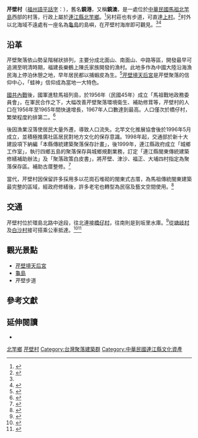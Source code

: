 {{Infobox ROC Village or Li
| Village/LiName = 芹壁
| Village/Li = 村
| ProvinceName = [[福建省_(中華民國)|福建省]]（已虛級化）
| City/CountyName = [[連江縣_(中華民國)|連江縣]]
| DivName = [[北竿鄉|北竿鄉]]
| Male = 100
| Neighbors = [[坂里村|坂里村]]、[[上村_(北竿鄉)|上村]]、 [[橋仔村|橋仔村]]
| Head = 陳世飛<ref name="infor">{{cite web |url= http://client.matsu.idv.tw/tour/beigan-gov/village.htm |title=村里簡介 |publisher= 北竿鄉公所全球資訊網 |access-date= 2014-12-22 | deadurl = no | archiveurl = https://web.archive.org/web/20190607161635/http://client.matsu.idv.tw/tour/beigan-gov/village.htm | archivedate = 2018-12-22 }}</ref>
| Address = 芹壁村37號<ref name="infor"/>
| Photo = File:芹壁聚落.jpg
| Caption = 芹壁聚落
}}
'''芹壁村'''（[[福州語|福州語]][[平話字|平話字]]：{{Ipa|Kṳ̀ng-biék-chŏng}}），舊名'''鏡港'''，又稱'''鏡澳'''，是一處位於[[中華民國|中華民國]][[馬祖列島|馬祖北竿島]]西部的村落，行政上屬於[[連江縣_(中華民國)|連江縣]][[北竿鄉|北竿鄉]]。<ref name="mediterranean">{{cite web | url = http://www.matsu-nsa.gov.tw/User/Attraction-Content.aspx?a=53&lang=1 | title = 芹壁聚落 | publisher = 馬祖國家風景區 | access-date = 2014-12-22 | deadurl = yes | archiveurl = https://web.archive.org/web/20190613000351/https://www.matsu-nsa.gov.tw/user/attraction-content.aspx?a=53&lang=1 | archivedate = 2019-06-13 }}</ref>另村莊也有步道，可直達[[上村_(北竿鄉)|上村]]。<ref name="matsu-nsa">{{cite web | url = http://www.matsu-nsa.gov.tw/Backpacker/Article.aspx?a=539 | title = 芹壁步道 | publisher = 馬祖國家風景區管理處 | access-date = 2014-12-22 | deadurl = yes | archiveurl = https://web.archive.org/web/20190617100652/http://theme.matsu-nsa.gov.tw/backpacker/article.aspx?a=539 | archivedate = 2019-06-17 }}</ref>村外以北海域不遠處有一座名為[[龜島_(連江縣)|龜島]]的島嶼，在芹壁村海岸即可觀見。<ref name="mediterranean"/><ref>{{cite web |url=https://matsumemory.tw/node/20678|title=南竿42據點（北海坑道） |publisher=馬祖記憶庫 |accessdate= |archive-date=2019-10-10 |archive-url=https://matsumemory.tw/node/20678|dead-url=no }}</ref>

==沿革==
芹壁聚落依山勢呈階梯狀排列，主要分成北面山、南面山、中路等區，開發最早可追溯至明清時期，福建長樂鶴上陳氏家族開發的漁村。此地多作為中國大陸沿海漁民海上停泊休憩之地，早年居民都以捕蝦皮為生。<ref>{{cite web |url=https://matsumemory.tw/node/21061|title=芹壁聚落的形成|publisher=馬祖記憶庫 |accessdate= |archive-date=2019-10-10 |archive-url=https://matsumemory.tw/node/21061|dead-url=no }}</ref>[[芹壁境天后宮|芹壁境天后宮]]是芹壁聚落的信仰中心，「蛙神」信仰成為當地一大特色。

[[国共内战|國共內戰]]後，國軍進駐馬祖列島，於1956年（民國45年）成立「馬祖戰地政務委員會」，在軍民合作之下，大幅改善芹壁聚落環境衛生、補助修茸等，芹壁村的人口在1956年至1965年間快速增長，1967年人口數達到最高。人口僅次於橋仔村，繁榮程度約排第二。<ref>{{cite web |url=https://matsumemory.tw/node/21056|title=1956-1970的芹壁聚落|publisher=馬祖記憶庫 |accessdate= |archive-date=2019-10-10 |archive-url=https://matsumemory.tw/node/21056|dead-url=no }}</ref>

後因漁業沒落使居民大量外遷，導致人口流失。北竿文化推展協會後於1996年5月成立，並積極推廣社區居民對地方文化的保存意識。1998年起，交通部於新十大建設項下納編「本縣傳統建築聚落保存計畫」，後1999年，連江縣政府成立「城鄉工作室」，執行四鄉五島的聚落保存與城鄉規劃業務，訂定「連江縣閩東傳統建築修繕補助辦法」及「聚落政策白皮書」，將芹壁、津沙、福正、大埔四村指定為聚落保存區。補助古厝整修。<ref>{{cite web |url=https://matsumemory.tw/node/21059|title=1999年芹壁聚落指定為聚落保存區|publisher=馬祖記憶庫 |accessdate= |archive-date=2019-10-10 |archive-url=https://matsumemory.tw/node/21059|dead-url=no }}</ref>

當代，芹壁村因保留許多採用多以花崗石堆砌的閩東式古厝，為馬祖傳統閩東建築最完整的區域，經政府修繕後，許多老宅也轉型為民宿及藝文空間使用。<ref>{{cite news |author1=葉書宏|url=https://www.chinatimes.com/newspapers/20210810000880-260114?chdtv|title=滿目瘡痍芹壁村 13日復原小希臘|accessdate=2021-08-10|work=中國時報|date=2021-08-10|archive-date=2022-02-16 |archive-url=https://www.chinatimes.com/newspapers/20210810000880-260114?chdtv|dead-url=no }}</ref>

==交通==
芹壁村位於環島北路中途段，往北連接[[橋仔村|橋仔村]]，往南則是到坂里水庫。<ref>{{cite news |url= http://www.matsu-news.gov.tw/2010web/news_detail_101.php?CMD=open&UID=179331 |title=歷時1年　北竿環島北路改善工程　近期完工 |publisher= 馬祖日報 |date= 2016-12-12 |access-date= 2016-12-12 | deadurl = no | archiveurl = https://web.archive.org/web/20190913104533/http://www.matsu-news.gov.tw/2010web/news_detail_101.php?CMD=open&UID=179331 | archivedate = 2019-09-13 }}</ref>從[[塘岐村|塘岐村]]及[[白沙村_(連江縣)|白沙村]]接可搭乘公車抵達。<ref>{{cite web |url= http://www.matsu-news.gov.tw/ftp_data/n-bus.htm |title=北竿 公車站班車發車時刻表 |publisher= 馬祖日報 |access-date= 2016-12-12 | deadurl = no | archiveurl = https://web.archive.org/web/20080624093933/http://www.matsu-news.gov.tw/ftp_data/n-bus.htm | archivedate = 2004-04-04 }}</ref><ref>{{cite web |url= http://hotels.matsu.idv.tw/bus_nb.php |title=南、北竿公車 |publisher= 馬祖住宿通 |access-date= 2016-12-12 | deadurl = no | archiveurl = https://web.archive.org/web/20190606090526/http://hotels.matsu.idv.tw/bus_nb.php | archivedate = 2017-08-24 }}</ref>

==觀光景點==
*[[芹壁境天后宮|芹壁境天后宮]]
*[[龜島_(連江縣)|龜島]]
*芹壁步道

==參考文獻==
{{reflist|2}}
{{portal bar|歷史|建築|border=no}}

==延伸閱讀==
*{{Cite episode |title=馬祖列島的旅行 北竿 |episodelink=MIT台湾誌 |url=https://www.youtube.com/watch?v=1onPd0rK4zY |series=MIT台湾誌 |serieslink=MIT台湾誌 |network=[[中視主頻|中視主頻]] |publisher=大麥影像傳播工作室 |number=481 |date=2011-08-21 |minutes=第1分25秒～第26分10秒 |credits=[[麥覺明|麥覺明]] |accessdate=2014-12-21 |archive-date=2020-07-17 |archive-url=https://web.archive.org/web/20200717013815/https://www.youtube.com/watch?v=1onPd0rK4zY |dead-url=no }}

{{連江縣行政區劃}}
{{臺灣歷史建築百景}}
{{連江縣文化資產}}
[[Category:中華民國連江縣的村和里|北竿鄉]]
[[Category:北竿鄉|芹壁村]]
[[Category:台灣聚落建築群|Category:台灣聚落建築群]]
[[Category:中華民國連江縣文化資產|Category:中華民國連江縣文化資產]]